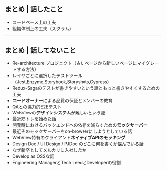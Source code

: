 ## まとめ | 話したこと

- コードベース上の工夫
- 組織体制上の工夫（スクラム）

---

## まとめ | 話してないこと

- Re-architecture プロジェクト（古いページから新しいページにマイグレートする方法）
- レイヤごとに選択したテストツール（Jest,Enzyme,Storybook,Storyshots,Cypress）
- Redux-Sagaのテストが書きやすいという話ともっと書きやすくするための工夫
- **コードオーナー**による品質の保証とメンバーの教育
- QAとの協力的E2Eテスト
- WebViewの**デザインシステム**が難しいという話
- 最近筋トレを始めた話
- 開発時におけるバックエンドへの依存を減らすための**モックサーバー**
- 最近そのモックサーバーをon-browserにしようとしている話
- WebView特有のクライアント**ネイティブAPIのモッキング**
- Design Doc / UI Design / PJDoc のどこに何を書くか悩んでいる話
- なぜ新卒としてメルカリに入社したか
- Develop as OSSな話
- Engineering ManagerとTech LeedとDeveloperの役割
